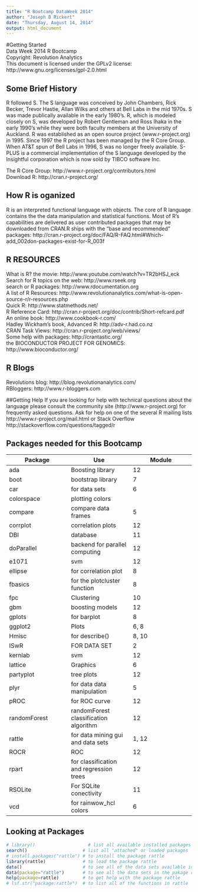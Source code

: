 ```yaml
---
title: "R Bootcamp DataWeek 2014"
author: "Joseph B Rickert"
date: "Thursday, August 14, 2014"
output: html_document
---
```

#Getting Started  
Data Week 2014 R Bootcamp   
Copyright: Revolution Analytics  
This document is licensed under the GPLv2 license: http://www.gnu.org/licenses/gpl-2.0.html  

## Some Brief History
R followed S. The S language was conceived by John Chambers, Rick Becker, Trevor Hastie, Allan Wilks and others at Bell Labs in the mid 1970s. S was made publically available in the early 1980’s. R, which is modeled closely on S, was developed by Robert Gentleman and Ross Ihaka in the early 1990's while they were both faculty members at the University of Auckland. R was established as an open source project (www.r-project.org) in 1995. Since 1997 the R project has been managed by the R Core Group. When AT&T spun of Bell Labs in 1996, S was no longer freely available. S-PLUS is a commercial implementation of the S language developed by the Insightful corporation which is now sold by TIBCO software Inc.

The R Core Group: http://www.r-project.org/contributors.html  
Download R: http://cran.r-project.org/

## How R is oganized
R is an interpreted functional language with objects. The core of R language contains the the data manipulation and statistical functions. Most of R's capabilities are delivered as user contributed packages that may be downloaded from CRAN.R ships with the "base and recommended" packages:
http://cran.r-project.org/doc/FAQ/R-FAQ.html#Which-add_002don-packages-exist-for-R_003f  

##  R RESOURCES
What is R? the movie: http://www.youtube.com/watch?v=TR2bHSJ_eck   
Search for R topics on the web: http://www.rseek.org  
search or R packages: http://www.rdocumentation.org  
A list of R Resources: http://www.revolutionanalytics.com/what-is-open-source-r/r-resources.php    
Quick R: http://www.statmethods.net/  
R Reference Card: http://cran.r-project.org/doc/contrib/Short-refcard.pdf    
An online book: http://www.cookbook-r.com/  
Hadley Wickham's book, Advanced R: http://adv-r.had.co.nz  
CRAN Task Views: http://cran.r-project.org/web/views/    	  
Some help with packages: http://crantastic.org/  				                                   
the BIOCONDUCTOR PROJECT FOR GENOMICS: http://www.bioconductor.org/     

## R Blogs
Revolutions blog: http://blog.revolutionanalytics.com/  
RBloggers: http://www.r-bloggers.com

##Getting Help
If you are looking for help with technical questions about the language please consult the community site (http://www.r-project.org) for frequently asked questions. Ask for help on one of the several R mailing lists  http://www.r-project.org/mail.html or Stack Overflow http://stackoverflow.com/questions/tagged/r  

## Packages needed for this Bootcamp
Package | Use | Module
----------|----------|----------
ada |    			             Boosting library  | 12
boot |                    bootstrap library  | 7
car | 				             for data sets | 6  
colorspace |			         plotting colors  
compare | 				           compare data frames | 5 
corrplot | 				         correlation plots  | 12
DBI | 			             database  | 11
doParallel |               backend for parallel computing  |12 
e1071 | 				             svm  | 12
ellipse |			           for correlation plot  |8
fbasics |				           for the plotcluster function  |8
fpc |  Clustering | 10
gbm |					             boosting models   |12
gplots |				           for barplot  | 8
ggplot2 |  Plots | 6, 8
Hmisc 	|			             for describe()  | 8, 10
ISwR |  FOR DATA SET | 2
kernlab |				           svm  | 12
lattice |				           Graphics  | 6
partyplot |		           tree plots  | 12
plyr |					           for data data manipulation  | 5
pROC | for ROC curve | 12
randomForest |            randomForest classification algorithm  | 12
rattle |				           for data mining gui and data sets | 1, 12 
ROCR |					           ROC | 12 
rpart |				             for classification and regression trees  | 12
RSOLite |			           For SQLite conectivity  | 11
vcd |				             for rainwow_hcl colors  | 6

## Looking at Packages

```r
# library()                    # list all available installed packages
search()                     # list all "attached" or loaded packages
# install.packages("rattle") # to install the package rattle
library(rattle)              # to load the package rattle
data()                       # to see all of the data sets available in the packages you have loaded
data(package="rattle")       # to see all the data sets in the pakage rattle
help(package=rattle)         # to get help with the package rattle
# lsf.str("package:rattle")  # to list all of the functions in rattle
```



